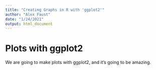 ```yaml
---
title: "Creating Graphs in R with 'ggplot2'"
author: "Alex Faust"
date: "1/24/2021"
output: html_document
---
```

# Plots with ggplot2 

We are going to make plots with ggplot2, and it's going to be amazing.  